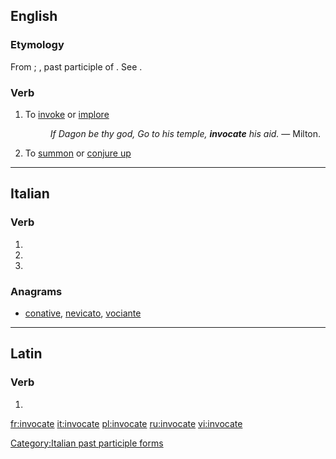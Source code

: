 ==English==

===Etymology===
From {{etyl|la|en}} {{term|invocare|lang=la}}; {{term|invocatus}}, past participle of {{term|invocare}}. See {{term|invoke}}.

===Verb===
{{en-verb|invocat}}

# To [[invoke]] or [[implore]]
#: ''If Dagon be thy god, Go to his temple, '''invocate''' his aid.'' &mdash; Milton.
# To [[summon]] or [[conjure up]]
----

==Italian==

===Verb===
{{head|it|verb form}}

# {{inflection of|invocare||2|p|pres|indc|lang=it}}
# {{inflection of|invocare||2|p|impr|lang=it}}
# {{feminine plural of|invocato|lang=it}}

===Anagrams===
* [[conative#Italian|conative]], [[nevicato#Italian|nevicato]], [[vociante#Italian|vociante]]

[[Category:Italian past participle forms]]

----

==Latin==

===Verb===
{{la-verb-form|invocāte}}

# {{inflection of|invocō||2|p|pres|actv|impr|lang=la}}

[[fr:invocate]]
[[it:invocate]]
[[pl:invocate]]
[[ru:invocate]]
[[vi:invocate]]